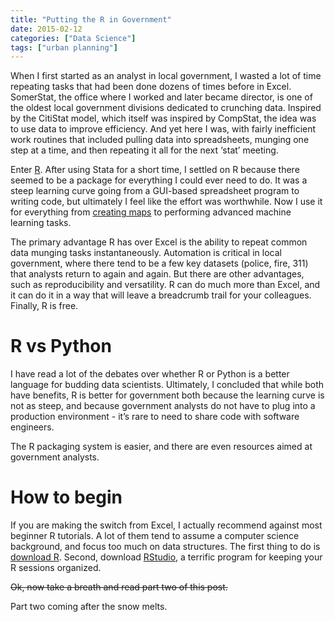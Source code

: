```yaml
---
title: "Putting the R in Government"
date: 2015-02-12
categories: ["Data Science"]
tags: ["urban planning"]
---
```


When I first started as an analyst in local government, I wasted a lot of time repeating tasks that had been done dozens of times before in Excel. SomerStat, the office where I worked and later became director, is one of the oldest local government divisions dedicated to crunching data. Inspired by the CitiStat model, which itself was inspired by CompStat, the idea was to use data to improve efficiency. And yet here I was, with fairly inefficient work routines that included pulling data into spreadsheets, munging one step at a time, and then repeating it all for the next 'stat' meeting.

Enter [R](http://en.wikipedia.org/wiki/R_%28programming_language%29). After using Stata for a short time, I settled on R because there seemed to be a package for everything I could ever need to do. It was a steep learning curve going from a GUI-based spreadsheet program to writing code, but ultimately I feel like the effort was worthwhile. Now I use it for everything from [creating maps](http://danielphadley.com/Automate-Map-Making/) to performing advanced machine learning tasks.

The primary advantage R has over Excel is the ability to repeat common data munging tasks instantaneously. Automation is critical in local government, where there tend to be a few key datasets (police, fire, 311) that analysts return to again and again. But there are other advantages, such as reproducibility and versatility. R can do much more than Excel, and it can do it in a way that will leave a breadcrumb trail for your colleagues. Finally, R is free.   

# R vs Python
I have read a lot of the debates over whether R or Python is a better language for budding data scientists. Ultimately, I concluded that while both have benefits, R is better for government both because the learning curve is not as steep, and because government analysts do not have to plug into a production environment - it's rare to need to share code with software engineers.

The R packaging system is easier, and there are even resources aimed at government analysts.

# How to begin
If you are making the switch from Excel, I actually recommend against most beginner R tutorials. A lot of them tend to assume a computer science background, and focus too much on data structures. The first thing to do is [download R](http://www.r-project.org/). Second, download [RStudio](http://www.rstudio.com/), a terrific program for keeping your R sessions organized. 

<del>Ok, now take a breath and read part two of this post.</del> Part two coming after the snow melts.   




